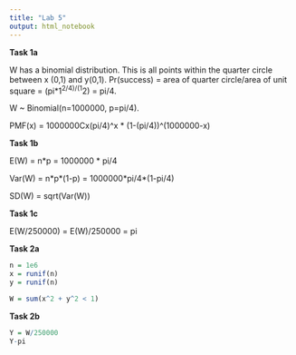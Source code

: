 ```yaml
---
title: "Lab 5"
output: html_notebook
---
```


**Task 1a**

W has a binomial distribution. This is all points within the quarter circle between x (0,1) and y(0,1). Pr(success) = area of quarter circle/area of unit square = (pi\*1^2/4)/(1^2) = pi/4.

W \~ Binomial(n=1000000, p=pi/4).

PMF(x) = 1000000Cx(pi/4)\^x \* (1-(pi/4))\^(1000000-x)

**Task 1b**

E(W) = n\*p = 1000000 \* pi/4

Var(W) = n\*p\*(1-p) = 1000000\*pi/4\*(1-pi/4)

SD(W) = sqrt(Var(W))

**Task 1c**

E(W/250000) = E(W)/250000 = pi

**Task 2a**

```r

n = 1e6
x = runif(n)
y = runif(n)

W = sum(x^2 + y^2 < 1)
```

**Task 2b**

```r

Y = W/250000
Y-pi
```
